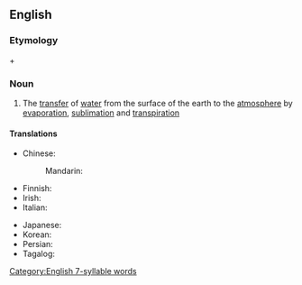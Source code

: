 ==English==

===Etymology===
{{m|en|evaporation}} + {{m|en|transpiration}}

===Noun===
{{wikipedia}}
{{en-noun|~}}

# The [[transfer]] of [[water]] from the surface of the earth to the [[atmosphere]] by [[evaporation]], [[sublimation]] and [[transpiration]]

====Translations====
{{trans-top|the transfer of water from the surface of the earth to the atmosphere by evaporation}}
* Chinese:
*: Mandarin: {{t|cmn|蒸發散|sc=Hani}}
* Finnish: {{t|fi|kokonaishaihdunta}}
* Irish: {{t|ga|imghalú}}
* Italian: {{t|it|evapotraspirazione|f}}
{{trans-mid}}
* Japanese: {{t|ja|蒸発散|sc=Jpan}}
* Korean: {{t|ko|증발산|sc=Kore}}
* Persian: {{t|fa|تبخیر-تعرق|sc=fa-Arab}}
* Tagalog: {{t|tl|halmanhisingaw}}
{{trans-bottom}}

[[Category:English 7-syllable words]]
